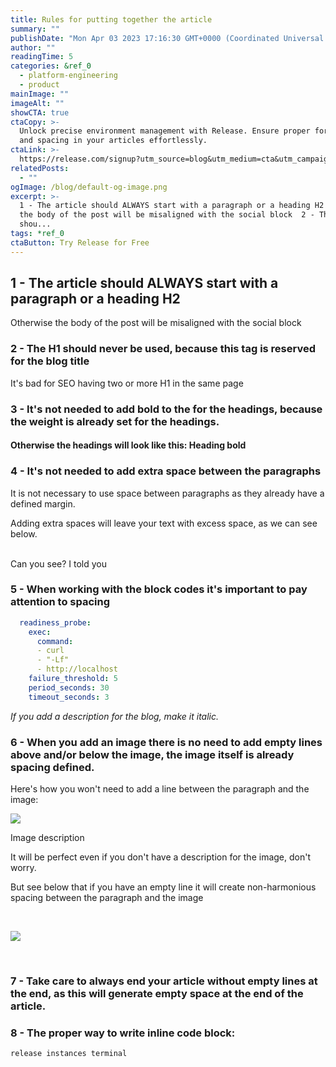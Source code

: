 ```yaml
---
title: Rules for putting together the article
summary: ""
publishDate: "Mon Apr 03 2023 17:16:30 GMT+0000 (Coordinated Universal Time)"
author: ""
readingTime: 5
categories: &ref_0
  - platform-engineering
  - product
mainImage: ""
imageAlt: ""
showCTA: true
ctaCopy: >-
  Unlock precise environment management with Release. Ensure proper formatting
  and spacing in your articles effortlessly.
ctaLink: >-
  https://release.com/signup?utm_source=blog&utm_medium=cta&utm_campaign=blog-cta&utm_content=rules-for-putting-together-the-article
relatedPosts:
  - ""
ogImage: /blog/default-og-image.png
excerpt: >-
  1 - The article should ALWAYS start with a paragraph or a heading H2 Otherwise
  the body of the post will be misaligned with the social block  2 - The H1
  shou...
tags: *ref_0
ctaButton: Try Release for Free
---
```


## 1 - The article should ALWAYS start with a paragraph or a heading H2

Otherwise the body of the post will be misaligned with the social block

### 2 - The H1 should never be used, because this tag is reserved for the blog title

It's bad for SEO having two or more H1 in the same page

### 3 - It's not needed to add bold to the for the headings, because the weight is already set for the headings.

#### Otherwise the headings will look like this: **Heading bold**

### 4 - It's not needed to add extra space between the paragraphs

It is not necessary to use space between paragraphs as they already have a defined margin.

Adding extra spaces will leave your text with excess space, as we can see below.  
‍

Can you see? I told you

### 5 - When working with the block codes it's important to pay attention to spacing

```yaml
  readiness_probe:
    exec:
      command:
      - curl
      - "-Lf"
      - http://localhost
    failure_threshold: 5
    period_seconds: 30
    timeout_seconds: 3

```

_If you add a description for the blog, make it italic._

### 6 - When you add an image there is no need to add empty lines above and/or below the image, the image itself is already spacing defined.

Here's how you won't need to add a line between the paragraph and the image:

![](/blog-images/9e8bd025d7f442e799770734b97fc833.png)

Image description

It will be perfect even if you don't have a description for the image, don't worry.

But see below that if you have an empty line it will create non-harmonious spacing between the paragraph and the image

‍

![](/blog-images/9e8bd025d7f442e799770734b97fc833.png)

‍

### 7 - Take care to always end your article without empty lines at the end, as this will generate empty space at the end of the article.

### 8 - The proper way to write inline code block:

<code inline>release instances terminal</code>
